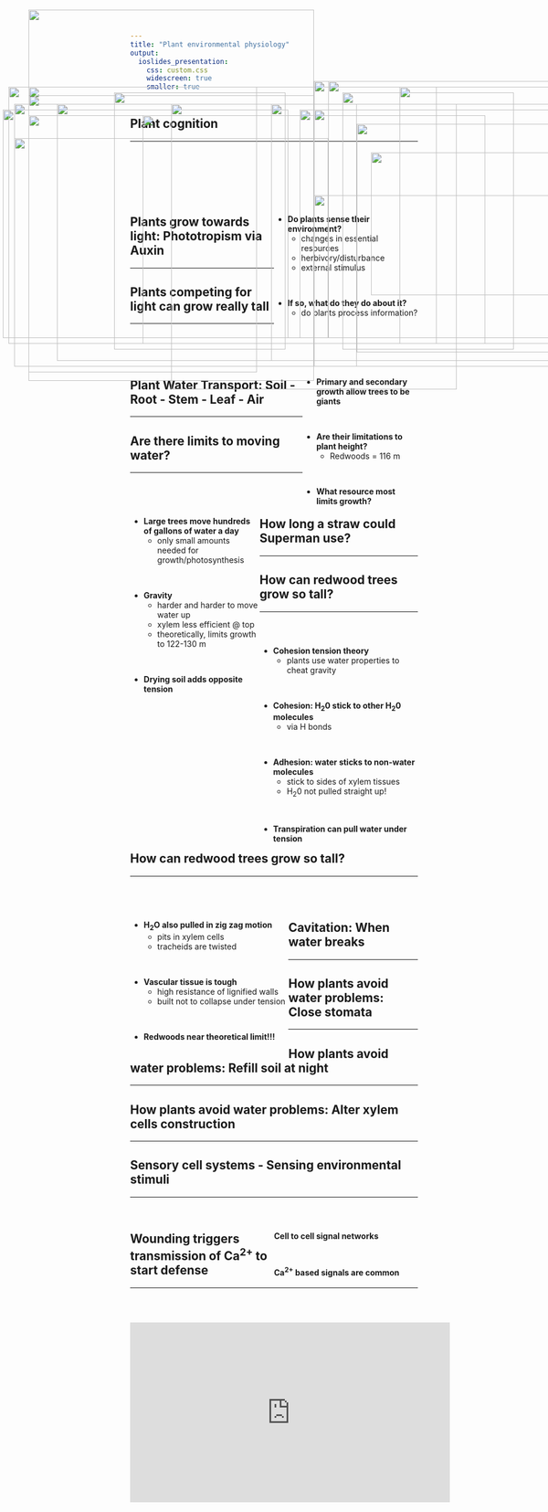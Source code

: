 ```yaml
---
title: "Plant environmental physiology"
output: 
  ioslides_presentation:
    css: custom.css
    widescreen: true
    smaller: true
---
```


## Plant cognition
<hr>
<br/>
<br/>
<br/>
<br/>
<br/>

<div style="float: right; width: 50%;">

* **Do plants sense their environment?**
    * changes in essential resources
    * herbivory/disturbance
    * external stimulus

<br/>

* **If so, what do they do about it?**
    * do plants process information?

</div>

<IMG STYLE="position:absolute; TOP:190px; LEFT:100px; WIDTH:450px; HEIGHT:450px" SRC="images/brains.jpg">

## Plants grow towards light:  Phototropism via Auxin
<hr>

<IMG STYLE="position:absolute; TOP:250px; LEFT:25px; WIDTH:550px; HEIGHT:350px" SRC="images/auxin2.jpg">

<IMG STYLE="position:absolute; TOP:275px; LEFT:650px; WIDTH:400px; HEIGHT:250px" SRC="images/auxin.png">

<!-- ## Sunflowers in the light -->
<!-- <hr> -->

<!-- <iframe width="560" height="315" src="https://www.youtube.com/embed/GCRNHdGXTi4" frameborder="0" allow="autoplay; encrypted-media" allowfullscreen></iframe> -->

## Plants competing for light can grow really tall
<hr>
<br/>
<br/>
<br/>


<IMG STYLE="position:absolute; TOP:190px; LEFT:25px; WIDTH:600px; HEIGHT:460px" SRC="images/redwood.jpg">

<div style="float: right; width: 40%;">

* **Primary and secondary growth allow trees to be giants**

<br/>

* **Are their limitations to plant height?**
    + Redwoods = 116 m
      
<br/>

* **What resource most limits growth?** 

</div> 

## Plant Water Transport: Soil - Root - Stem - Leaf - **Air**
<hr>

<IMG STYLE="position:absolute; TOP:175px; LEFT:50px; WIDTH:500px; HEIGHT:500px" SRC="images/spad_water.jpg">

<IMG STYLE="position:absolute; TOP:200px; LEFT:550px; WIDTH:500px; HEIGHT:450px" SRC="images/stemwater.jpg">

## Are there limits to moving water?
<hr>
<br/>
<br/>

<IMG STYLE="position:absolute; TOP:150px; LEFT:550px; WIDTH:600px; HEIGHT:500px" SRC="images/vessels.jpg">

<div style="float: left; width: 45%;">

* **Large trees move hundreds of gallons of water a day**
    + only small amounts needed for growth/photosynthesis

<br/>

* **Gravity**
    + harder and harder to move water up
    + xylem less efficient @ top
    + theoretically, limits growth to 122-130 m

<br/>

* **Drying soil adds opposite tension**

</div> 

## How long a straw could Superman use?
<hr>

<IMG STYLE="position:absolute; TOP:170px; LEFT:200px; WIDTH:300px; HEIGHT:450px" SRC="images/straw.jpg">

<IMG STYLE="position:absolute; TOP:170px; LEFT:600px; WIDTH:300px; HEIGHT:450px" SRC="images/superman.png">
 
## How can redwood trees grow so tall?
<hr>
<br/>

<div style="float: left; width: 55%;">

* **Cohesion tension theory**
    + plants use water properties to cheat gravity

<br/>

* **Cohesion: H~2~0 stick to other H~2~0 molecules**
    + via H bonds

<br/>

* **Adhesion: water sticks to non-water molecules**
    + stick to sides of xylem tissues
    + H~2~0 not pulled straight up!

<br/>

* **Transpiration can pull water under tension**
</div> 
 
<IMG STYLE="position:absolute; TOP:225px; LEFT:625px; WIDTH:400px; HEIGHT:400px" SRC="images/water_drop.jpg">

## How can redwood trees grow so tall?
<hr>
<br/>
<br/>

<div style="float: left; width: 55%;">

* **H~2~O also pulled in zig zag motion**
    + pits in xylem cells
    + tracheids are twisted

<br/>

* **Vascular tissue is tough**
    + high resistance of lignified walls
    + built not to collapse under tension
  
<br/>

* **Redwoods near theoretical limit!!!** 
  
</div> 

<IMG STYLE="position:absolute; TOP:190px; LEFT:475px; WIDTH:600px; HEIGHT:450px" SRC="images/vessels_pits.jpg">

## Cavitation: When water breaks 
<hr>

<IMG STYLE="position:absolute; TOP:200px; LEFT:5px; WIDTH:500px; HEIGHT:400px" SRC="images/embolism.jpg">

<IMG STYLE="position:absolute; TOP:200px; LEFT:525px; WIDTH:550px; HEIGHT:400px" SRC="images/embolism2.jpg">

##

<IMG STYLE="position:absolute; TOP:25px; LEFT:50px; WIDTH:500px; HEIGHT:650px" SRC="images/heart_attack.png">

<IMG STYLE="position:absolute; TOP:150px; LEFT:575px; WIDTH:450px; HEIGHT:450px" SRC="images/xylemdead.jpg">

<!-- ## Do plants sense cavitation events and repair them?  -->
<!-- <hr> -->

<!-- <IMG STYLE="position:absolute; TOP:270px; LEFT:50px; WIDTH:400px; HEIGHT:300px" SRC="images/embolism3.jpg"> -->

<!-- <IMG STYLE="position:absolute; TOP:190px; LEFT:550px; WIDTH:450px; HEIGHT:450px" SRC="images/xylemdead.jpg"> -->

<!-- <IMG STYLE="position:absolute; TOP:200px; LEFT:550px; WIDTH:500px; HEIGHT:400px" SRC="images/studying_caviatation.jpg"> -->

## How plants avoid water problems: Close stomata
<hr>

<IMG STYLE="position:absolute; TOP:210px; LEFT:250px; WIDTH:600px; HEIGHT:400px" SRC="images/closed_stomata.jpg">

<!-- ## Risky stomatal behavior -->
<!-- <hr> -->

<!-- <IMG STYLE="position:absolute; TOP:150px; LEFT:230px; WIDTH:640px; HEIGHT:540px" SRC="images/gs_vpd.jpg"> -->

## How plants avoid water problems: Refill soil at night
<hr>

<IMG STYLE="position:absolute; TOP:160px; LEFT:15px; WIDTH:750px; HEIGHT:450px" SRC="images/soil_refilling.png">

<IMG STYLE="position:absolute; TOP:160px; LEFT:700px; WIDTH:350px; HEIGHT:450px" SRC="images/waterlift.jpg">

## How plants avoid water problems: Alter xylem cells construction
<hr>

<IMG STYLE="position:absolute; TOP:210px; LEFT:50px; WIDTH:400px; HEIGHT:400px" SRC="images/xylem_art_1.jpg">

<IMG STYLE="position:absolute; TOP:150px; LEFT:550px; WIDTH:450px; HEIGHT:500px" SRC="images/diameter.png">

## Sensory cell systems - Sensing environmental stimuli
<hr>
<br/>

<IMG STYLE="position:absolute; TOP:160px; LEFT:50px; WIDTH:400px; HEIGHT:500px" SRC="images/signals.jpg">

<IMG STYLE="position:absolute; TOP:350px; LEFT:550px; WIDTH:450px; HEIGHT:300px" SRC="images/signals2.jpg">

<div style="float: right; width: 50%;">

**Cell to cell signal networks**

<br/>

**Ca^2+^ based signals are common**

</div>

## Wounding triggers transmission of Ca^2+^ to start defense
<hr>
<br/>

<IMG STYLE="position:absolute; TOP:190px; LEFT:300px; WIDTH:500px; HEIGHT:500px" SRC="images/science_paper.jpg">

##

<iframe width="560" height="315" src="https://www.youtube.com/embed/Lzq-wRHCTKc" frameborder="0" allow="autoplay; encrypted-media" allowfullscreen></iframe>

<!-- ## Don't mess with the acacia tree! -->
<!-- <hr> -->

<!-- <IMG STYLE="position:absolute; TOP:180px; LEFT:200px; WIDTH:700px; HEIGHT:500px" SRC="images/acacia.jpg"> -->

<!-- ## Plant herbivore defenses: Ethylene  -->
<!-- <hr> -->

<!-- <IMG STYLE="position:absolute; TOP:190px; LEFT:100px; WIDTH:900px; HEIGHT:450px" SRC="images/acacia2.png"> -->
 

<!-- ## Protective perfumes -->
<!-- <hr> -->

<!-- <IMG STYLE="position:absolute; TOP:175px; LEFT:250px; WIDTH:600px; HEIGHT:500px" SRC="images/protective_perfumes.png"> -->

<!-- ##  -->

<!-- <IMG STYLE="position:absolute; TOP:175px; LEFT:250px; WIDTH:600px; HEIGHT:400px" SRC="images/plant_smart.png"> -->